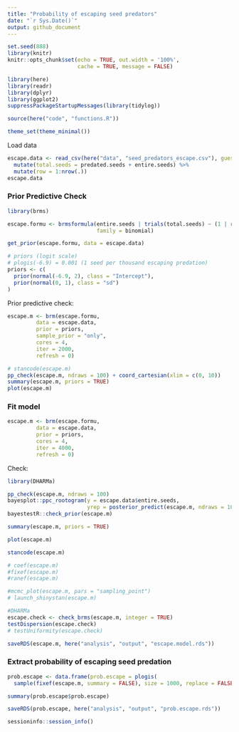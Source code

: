 ```yaml
---
title: "Probability of escaping seed predators"
date: "`r Sys.Date()`"
output: github_document
---
```



```r
set.seed(888)
library(knitr)
knitr::opts_chunk$set(echo = TRUE, out.width = '100%', 
                      cache = TRUE, message = FALSE)
```

```r
library(here)
library(readr)
library(dplyr)
library(ggplot2)
suppressPackageStartupMessages(library(tidylog))

source(here("code", "functions.R"))

theme_set(theme_minimal())
```


Load data

```r
escape.data <- read_csv(here("data", "seed_predators_escape.csv"), guess_max = 10000) %>% 
  mutate(total.seeds = predated.seeds + entire.seeds) %>% 
  mutate(row = 1:nrow(.))
escape.data
```


### Prior Predictive Check


```r
library(brms)

escape.formu <- brmsformula(entire.seeds | trials(total.seeds) ~ (1 | row),
                            family = binomial)

get_prior(escape.formu, data = escape.data)

# priors (logit scale)
# plogis(-6.9) = 0.001 (1 seed per thousand escaping predation)
priors <- c(
  prior(normal(-6.9, 2), class = "Intercept"),
  prior(normal(0, 1), class = "sd")
)
```


Prior predictive check:

```r
escape.m <- brm(escape.formu,
         data = escape.data,
         prior = priors,
         sample_prior = "only",
         cores = 4,
         iter = 2000,
         refresh = 0)

# stancode(escape.m)
pp_check(escape.m, ndraws = 100) + coord_cartesian(xlim = c(0, 10)) 
summary(escape.m, priors = TRUE)
plot(escape.m)
```



### Fit model


```r
escape.m <- brm(escape.formu,
         data = escape.data,
         prior = priors,
         cores = 4,
         iter = 4000,
         refresh = 0)
```


Check: 

```r
library(DHARMa)

pp_check(escape.m, ndraws = 100)
bayesplot::ppc_rootogram(y = escape.data$entire.seeds, 
                         yrep = posterior_predict(escape.m, ndraws = 1000))
bayestestR::check_prior(escape.m)

summary(escape.m, priors = TRUE)

plot(escape.m)

stancode(escape.m)

# coef(escape.m)
#fixef(escape.m)
#ranef(escape.m)

#mcmc_plot(escape.m, pars = "sampling_point")
# launch_shinystan(escape.m)

#DHARMa
escape.check <- check_brms(escape.m, integer = TRUE)
testDispersion(escape.check)
# testUniformity(escape.check)

saveRDS(escape.m, here("analysis", "output", "escape.model.rds"))

```



### Extract probability of escaping seed predation

```r

prob.escape <- data.frame(prob.escape = plogis(
  sample(fixef(escape.m, summary = FALSE), size = 1000, replace = FALSE))) 

summary(prob.escape$prob.escape)

saveRDS(prob.escape, here("analysis", "output", "prob.escape.rds"))

```



```r
sessioninfo::session_info()
```

